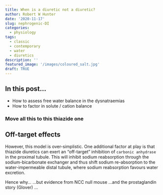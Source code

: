 ```yaml
---
title: When is a diuretic not a diuretic?
author: Robert W Hunter
date: '2020-11-17'
slug: nephrogenic-DI
categories:
  - physiology
tags:
  - classic
  - contemporary
  - water
  - diuretics
description: ''
featured_image: '/images/coloured_salt.jpg'
draft: TRUE
---
```


## In this post...

- How to assess free water balance in the dysnatraemias  
- How to factor in solute / cation balance 

### Move all this to this thiazide one

## Off-target effects

However, this model is over-simplistic.  One additional factor at play is that thiazide diuretics can exert an "off-target" inhibition of `carbonic anhydrase` in the proximal tubule.  This will inhibit sodium reabsorption through the sodium-bicarbonate exchanger and thus shift sodium re-absorption to the water-impermeable distal tubule, where sodium reabsorption favours water excretion.  

Hence why...
...but evidence from NCC null mouse
...and the prostaglandin story (Glover)
...



